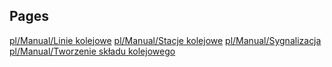 
== Pages ==
[[pl/Manual/Linie kolejowe]]
[[pl/Manual/Stacje kolejowe]]
[[pl/Manual/Sygnalizacja]]
[[pl/Manual/Tworzenie składu kolejowego]]
